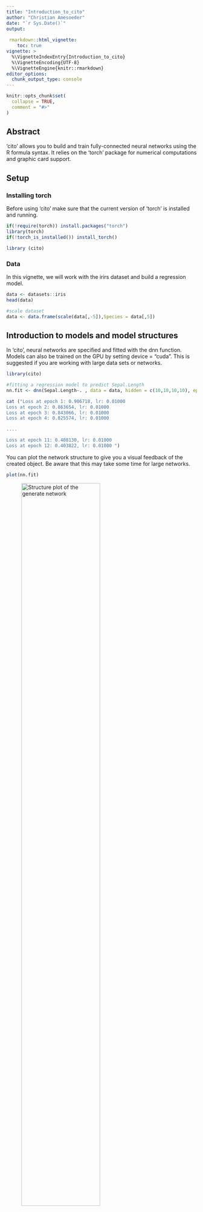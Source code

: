 ```yaml
---
title: "Introduction_to_cito"
author: "Christian Amesoeder"
date: "`r Sys.Date()`"
output:
  
 rmarkdown::html_vignette:
    toc: true
vignette: >
  %\VignetteIndexEntry{Introduction_to_cito}
  %\VignetteEncoding{UTF-8}
  %\VignetteEngine{knitr::rmarkdown}
editor_options: 
  chunk_output_type: console
---
```


```r
knitr::opts_chunk$set(
  collapse = TRUE,
  comment = "#>"
)
```

## Abstract
'cito' allows you to build and train fully-connected neural networks using the R formula syntax. It relies on the 'torch' package for numerical computations and graphic card support. 


## Setup 
### Installing torch 
Before using 'cito' make sure that the current version of 'torch' is installed and running. 
```r
if(!require(torch)) install.packages("torch")
library(torch)
if(!torch_is_installed()) install_torch()

library (cito)

``` 
### Data
In this vignette, we will work with the irirs dataset and build a regression model.  

```r
data <- datasets::iris
head(data)

#scale dataset 
data <- data.frame(scale(data[,-5]),Species = data[,5])
```

## Introduction to models and model structures 
In 'cito', neural networks are specified and fitted with the dnn function. Models can also be trained on the GPU by setting device = "cuda". This is suggested if you are working with large data sets or networks. 
```r
library(cito)

#fitting a regression model to predict Sepal.Length
nn.fit <- dnn(Sepal.Length~. , data = data, hidden = c(10,10,10,10), epochs = 12, device = "cpu")


```
```r
cat ("Loss at epoch 1: 0.906718, lr: 0.01000 
Loss at epoch 2: 0.863654, lr: 0.01000 
Loss at epoch 3: 0.843066, lr: 0.01000 
Loss at epoch 4: 0.825574, lr: 0.01000 

....  

Loss at epoch 11: 0.408130, lr: 0.01000 
Loss at epoch 12: 0.403822, lr: 0.01000 ")
```

You can plot the network structure to give you a visual feedback of the created object. Be aware that this may take some time for large networks.  
```r
plot(nn.fit)
```
![Structure plot of the generate network](structure_nn.png){ width=70%}

### Activation functions
By default,  all layers are fitted with ReLU as activation function.
$$
relu(x) = max (0,x)
$$
You can also adjust the activation function of each layer individually to build exactly the network you want. In this case you have to provide a vector the same length as there are hidden layers. The activation function of the output layer  is chosen with the loss argument and does not have to be provided. 

```r
#selu as activation function for all layers: 
nn.fit <- dnn(Sepal.Length~., data = data, hidden = c(10,10,10,10), activation= "selu")
#layer specific activation functions: 
nn.fit <- dnn(Sepal.Length~., data = data, 
              hidden = c(10,10,10,10), activation= c("relu","selu","tanh","sigmoid"))
``` 



### Adding a validation set to the training process
In order to see where your model might start overfitting the addition of a validation set can be useful. With dnn() you can put validation = 0.x and  define a percentage that will not be used for training and only for validation after each epoch. During training, a loss plot will show you how the two losses behave. 

```r
#20% of data set is used as validation set
nn.fit <- dnn(Sepal.Length~., data = data, epochs = 32,
              loss= "mae", hidden = c(10,10,10,10), validation = 0.2)
```
```r
cat("Loss at epoch 1: training: 5.868, validation: 5.621, lr: 0.01000
Loss at epoch 2: training: 5.464, validation: 4.970, lr: 0.01000
Loss at epoch 3: training: 4.471, validation: 3.430, lr: 0.01000
Loss at epoch 4: training: 2.220, validation: 0.665, lr: 0.01000

... 


Loss at epoch 31: training: 0.267, validation: 0.277, lr: 0.01000
Loss at epoch 32: training: 0.265, validation: 0.275, lr: 0.01000")
```

![Training loss](trainingsloss.png){width=70%}

We can choose the model with minimal validation loss with the  nn.fit$use_model_epoch argument. 
```r
nn.fit$use_model_epoch <- which.min(nn.fit$losses$valid_l)
```

### Interpreting model output
The standard generic R functions can be used to interpret the model: 


```r
#utilize model on new data 
predict(nn.fit,data[1:3,])
```
```r
cat("         [,1]
[1,] 5.046695
[2,] 4.694821
[3,] 4.788142
")


```

```r
#returns weights of neural network
coef(nn.fit)
```
```r
cat("[[1]] 
[[1]]$`0.weight` 
            [,1]        [,2]        [,3]        [,4]        [,5]        [,6] 
[1,]  0.21469544  0.17144544  0.06233330  0.05737647 -0.56643492  0.30539653 
[2,]  0.02309913  0.32601142 -0.04106455 -0.05251846  0.06156364 -0.16903549 
[3,]  0.02779424 -0.39305094  0.22446594 -0.11260942  0.40277928 -0.14661779 
[4,] -0.17715086 -0.34669805  0.41711944 -0.07970788  0.28087401 -0.32001352 
[5,]  0.10428729  0.46002910  0.12490098 -0.25849682 -0.49987957 -0.19863304 
[6,]  0.08653354  0.02208819 -0.18835779 -0.18991815 -0.19675359 -0.37495106 
[7,]  0.28858119  0.02029459 -0.40138969 -0.39148667 -0.29556298  0.17978610 
[8,]  0.34569272 -0.04052169  0.76198137  0.31320053 -0.06051779  0.34071702 
[9,]  0.34511277 -0.42506409 -0.50092584 -0.22993636  0.05683114  0.38136607 
[10,] -0.13597916  0.25648212 -0.08427665 -0.46611786  0.14236088  0.04671739 

... 
 
[[1]]$`8.bias` 
[1] 0.2862495 ")
```

With summary(), the feature Importance based on [Fisher, Rudin, and Dominici (2018)](https://arxiv.org/abs/1801.01489) gets calculated for all variables.
```r
# Calculate and return feature importance
summary(nn.fit)
```
```r
cat( "Deep Neural Network Model summary
Feature Importance:
     variable importance
1  Sepal.Width   3.373757
2 Petal.Length   3.090394
3  Petal.Width   2.992742
4      Species   3.278064")
```


## Training hyperparameters  
### Regularization 
#### Elastic net regularization
If elastic net is used, 'cito' will produce a sparse, generalized neural network. The L1/L2 loss can be  controlled with the arguments alpha and lambda.

$$
 loss = \lambda * [ (1 - \alpha) * |weights| + \alpha |weights|^2 ]
$$

If a single alpha value is provided each layer will get regularized with the same elastic net regularization. However, you can also regularize each layer individually by providing a vector of alpha values the same length as there are hidden layers + 1. With NA you can turn off generalization for specific layers.

```r
#elastic net penalty in all layers: 
nn.fit <- dnn(Species~., data = data, hidden = c(10,10,10,10), alpha = 0.5, lambda = 0.01)
#L1 generalization in the first layer no penalty on the other layers: 
nn.fit <- dnn(Species~., data = data, hidden = c(10,10,10,10), 
              alpha = c(0,NA,NA,NA,NA), lambda = 0.01)
``` 

#### Dropout Regularization 
Dropout regularization as proposed in [Srivastava et al.](https://www.jmlr.org/papers/volume15/srivastava14a/srivastava14a.pdf?utm_content=buffer79b43&utm_medium=social&utm_source=twitter.com&utm_campaign=buffer,) can be controlled similar to elastic net regularization. In this approach, a percentage of different nodes gets left during each epoch.


```r
#dropout of 35% on all layers: 
nn.fit <- dnn(Species~., data = data, hidden = c(10,10,10,10), dropout = 0.35)
#dropout of 35% only on last 2 layers: 
nn.fit <- dnn(Species~., data = data, 
              hidden = c(10,10,10,10), dropout = c(0, 0, 0.35, 0.35))
``` 

### Learning rate
### Learning rate scheduler
Learning rate scheduler allow you to start with a high learning rate and decrease it during the training process. This leads to an overall faster training.
You can choose between different types of schedulers. Namely, lambda, multiplicative, one_cycle and step.

The function config_lr_scheduler() helps you setup such a scheduler. See ?config_lr_scheduler() for more information

```r
# Step Learning rate scheduler that reduces learning rate every 16 steps by a factor of 0.5
scheduler <- config_lr_scheduler(type = "step",
                                 step_size = 16,
                                 0.5) 

nn.fit <- dnn(Sepal.Length~., data = data,lr = 0.01, lr_scheduler= scheduler)
```


### Optimizer 
Optimizer are responsible for fitting the neural network. The optimizer tries to minimize the loss function. As default the stochastic gradient descent is used. Custom optimizers can be used  with config_optimizer().  
See ?config_optimizer() for more information.

```r

# adam optimizer with learning rate 0.002, betas to 0.95, 0.999 and eps to 1.5e-08
opt <- config_optimizer(
  type = "adam", 
  betas = c(0.95, 0.999), 
  eps = 1.5e-08)

nn.fit <- dnn(Species~., data = data, optimizer = opt, lr=0.002)
```

### Loss functions 
Loss function measure how good the network performs. 
Standard Loss functions  are implemented along with some probability distributions. 
```r
# Real Mean squared error
nn.fit <- dnn(Sepal.Length~. data = data, loss = "rmse") 

# normal distribution 
nn.fit <- dnn(Sepal.Length~. data = data, loss = stats::gaussian()) 
```


### Early Stopping 
Adding early stopping criteria helps you save time by stopping the training process early, if the validation loss of the current epoch is bigger than the validation loss n epochs early. The n can be defined by the early_stopping argument. It is required to set validation > 0. 
```r
# Stops training if validation loss at current epoch is bigger than that 15 epochs earlier  
nn.fit <- dnn(Sepal.Length~., data = data, epochs = 1000, 
              validation = 0.2, early_stopping = 15)
```


## Continue training process
You can continue the training process of an existing model with continue_training(). 

```r
# simple example, simply adding another 12 epochs to the training process   
nn.fit <- continue_training(nn.fit, epochs = 12)
```
It also allows you to change any training parameters, for example the learning rate. You can also define which epoch the training should continue from. You can analyze the training process with analyze_training() and pick an epoch from which on the training should be continued from. 

```r

# picking the model with the smalles validation loss 
# with changed parameters, in this case a smaller learning rate and a smaller batchsize
nn.fit <- continue_training(nn.fit, 
                            continue_from = which.min(nn.fit$losses$valid_l), 
                            epochs = 32, 
                            changed_params = list(lr = 0.001, batchsize = 16))
```






